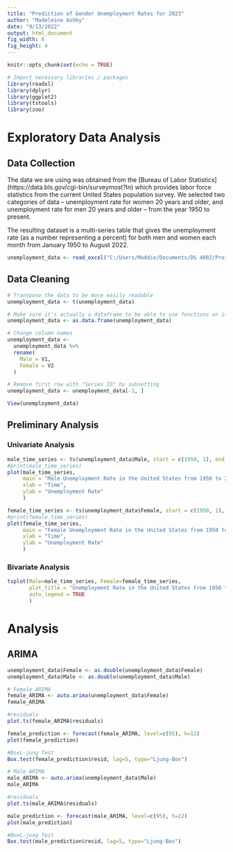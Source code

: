 ---
title: "Prediction of Gender Unemployment Rates for 2023"
author: "Madeleine Ashby"
date: "9/13/2022"
output: html_document
fig_width: 6 
fig_height: 4 
---

```{r setup, include=FALSE}
knitr::opts_chunk$set(echo = TRUE)
```

```{r}
# Import necessary libraries / packages
library(readxl)
library(dplyr)
library(ggplot2)
library(tstools)
library(zoo)
```

# Exploratory Data Analysis

## Data Collection
The data we are using was obtained from the [Bureau of Labor Statistics] (https://data.bls.gov/cgi-bin/surveymost?ln) which provides labor force statistics from the current United States population survey.  We selected two categories of data -- unemployment rate for women 20 years and older, and unemployment rate for men 20 years and older -- from the year 1950 to present.

The resulting dataset is a multi-series table that gives the unemployment rate (as a number representing a percent) for both men and women each month from January 1950 to August 2022.

```{r}
unemployment_data <- read_excel("C:/Users/Maddie/Documents/DS 4002/Project 1/Unemployment.xlsx")
```

## Data Cleaning
```{r}
# Transpose the data to be more easily readable
unemployment_data <- t(unemployment_data)

# Make sure it's actually a dataframe to be able to use functions on it in the future
unemployment_data <- as.data.frame(unemployment_data)

# Change column names
unemployment_data <-
  unemployment_data %>%
  rename(
    Male = V1,
    Female = V2
  )

# Remove first row with "Series ID" by subsetting
unemployment_data <- unemployment_data[-1, ]

View(unemployment_data)
```

## Preliminary Analysis

### Univariate Analysis
```{r}
male_time_series <- ts(unemployment_data$Male, start = c(1950, 1), end = c(2022, 8), frequency=12)
#print(male_time_series)
plot(male_time_series,
     main = "Male Unemployment Rate in the United States from 1950 to 2022",
     xlab = "Time",
     ylab = "Unemployment Rate"
     )

female_time_series <- ts(unemployment_data$Female, start = c(1950, 1), end = c(2022, 8), frequency=12)
#print(female_time_series)
plot(female_time_series,
     main = "Female Unemployment Rate in the United States from 1950 to 2022",
     xlab = "Time",
     ylab = "Unemployment Rate"
     )

```

### Bivariate Analysis
```{r}
tsplot(Male=male_time_series, Female=female_time_series,
       plot_title = "Unemployment Rate in the United States from 1950 to 2022: Male vs Female",
       auto_legend = TRUE
       )
```


# Analysis

## ARIMA
```{r}
unemployment_data$Female <- as.double(unemployment_data$Female)
unemployment_data$Male <- as.double(unemployment_data$Male)

# Female ARIMA
female_ARIMA <- auto.arima(unemployment_data$Female)
female_ARIMA

#residuals
plot.ts(female_ARIMA$residuals)

female_prediction <- forecast(female_ARIMA, level=c(95), h=12)
plot(female_prediction)

#BoxL-jung Test
Box.test(female_prediction$resid, lag=5, type="Ljung-Box")

# Male ARIMA
male_ARIMA <- auto.arima(unemployment_data$Male)
male_ARIMA

#residuals
plot.ts(male_ARIMA$residuals)

male_prediction <- forecast(male_ARIMA, level=c(95), h=12)
plot(male_prediction)

#BoxL-jung Test
Box.test(male_prediction$resid, lag=5, type="Ljung-Box")

```


